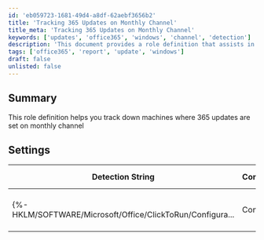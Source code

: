 ```yaml
---
id: 'eb059723-1681-49d4-a8df-62aebf3656b2'
title: 'Tracking 365 Updates on Monthly Channel'
title_meta: 'Tracking 365 Updates on Monthly Channel'
keywords: ['updates', 'office365', 'windows', 'channel', 'detection']
description: 'This document provides a role definition that assists in identifying machines configured to receive Microsoft 365 updates on the monthly channel. It includes detection strings, comparators, and applicable operating systems for effective tracking.'
tags: ['office365', 'report', 'update', 'windows']
draft: false
unlisted: false
---
```

## Summary

This role definition helps you track down machines where 365 updates are set on monthly channel

## Settings

| Detection String                                           | Comparator | Result                                                                                               | Applicable OS |
|-----------------------------------------------------------|------------|------------------------------------------------------------------------------------------------------|----------------|
| \{%-HKLM/SOFTWARE/Microsoft/Office/ClickToRun/Configura... | Contains   | [http://officecdn.microsoft.com/pr/55336b82-a18d-4dd6-b5f6-9e5095c314a6](http://officecdn.microsoft.com/pr/55336b82-a18d-4dd6-b5f6-9e5095c314a6) | Windows        |













